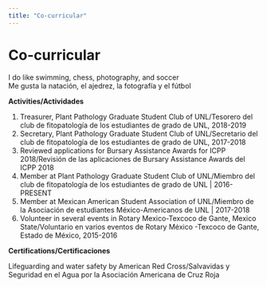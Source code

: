 ```yaml
---
title: "Co-curricular"
---
```

  
# Co-curricular  
  
I do like swimming, chess, photography, and soccer  
Me gusta la natación, el ajedrez, la fotografía y el fútbol


**Activities/Actividades**  

1. Treasurer, Plant Pathology Graduate Student Club  of UNL/Tesorero del club de fitopatología de los estudiantes de grado de UNL, 2018-2019
2. Secretary, Plant Pathology Graduate Student Club of UNL/Secretario del club de fitopatología de los estudiantes de grado de UNL, 2017-2018  
3. Reviewed applications for Bursary Assistance Awards for ICPP 2018/Revisión de las aplicaciones de Bursary Assistance Awards del ICPP 2018
4. Member at Plant Pathology Graduate Student Club of UNL/Miembro del club de fitopatología de los estudiantes de grado de UNL | 2016-PRESENT
5. Member at Mexican American Student Association of UNL/Miembro de la Asociación de estudiantes México-Americanos de UNL | 2017-2018  
6. Volunteer in several events in Rotary Mexico-Texcoco de Gante, Mexico State/Voluntario en varios eventos de Rotary México -Texcoco de Gante, Estado de México,  2015-2016  

**Certifications/Certificaciones** 

Lifeguarding and water safety by American Red Cross/Salvavidas y Seguridad en el Agua por la Asociación Americana de Cruz Roja

